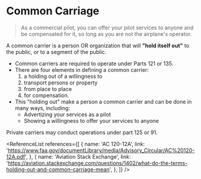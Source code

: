 
# Common Carriage

> As a commercial pilot, you can offer your pilot services to anyone and be
> compensated for it, so long as you are not the airplane's operator.

A common carrier is a person OR organization that will **"hold itself out"** to
the public, or to a segment of the public.

- Common carriers are required to operate under Parts 121 or 135.
- There are four elements in defining a common carrier:
  1. a holding out of a willingness to
  2. transport persons or property
  3. from place to place
  4. for compensation.
- This "holding out" make a person a common carrier and can be done in many
  ways, including:
  - Advertizing your services as a pilot
  - Showing a willingness to offer your services to anyone

Private carriers may conduct operations under part 125 or 91.

<ReferenceList
  references={[
    {
      name: 'AC 120-12A',
      link: 'https://www.faa.gov/documentLibrary/media/Advisory_Circular/AC%20120-12A.pdf',
    },
    {
      name: 'Aviation Stack Exchange',
      link: 'https://aviation.stackexchange.com/questions/1402/what-do-the-terms-holding-out-and-common-carriage-mean',
    },
  ]}
/>
